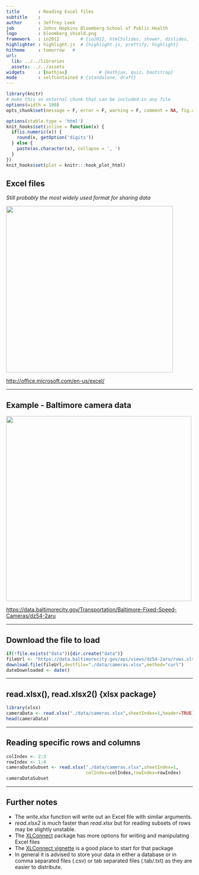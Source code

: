 ```yaml
---
title       : Reading Excel files
subtitle    :
author      : Jeffrey Leek
job         : Johns Hopkins Bloomberg School of Public Health
logo        : bloomberg_shield.png
framework   : io2012        # {io2012, html5slides, shower, dzslides, ...}
highlighter : highlight.js  # {highlight.js, prettify, highlight}
hitheme     : tomorrow   #
url:
  lib: ../../libraries
  assets: ../../assets
widgets     : [mathjax]            # {mathjax, quiz, bootstrap}
mode        : selfcontained # {standalone, draft}
---
```



```r
library(knitr)
# make this an external chunk that can be included in any file
options(width = 100)
opts_chunk$set(message = F, error = F, warning = F, comment = NA, fig.align = 'center', dpi = 100, tidy = F, cache.path = '.cache/', fig.path = 'fig/', cache=TRUE)

options(xtable.type = 'html')
knit_hooks$set(inline = function(x) {
  if(is.numeric(x)) {
    round(x, getOption('digits'))
  } else {
    paste(as.character(x), collapse = ', ')
  }
})
knit_hooks$set(plot = knitr:::hook_plot_html)
```



## Excel files

_Still probably the most widely used format for sharing data_

<img class=center src=../../assets/img/03_ObtainingData/excel2.png height=450>


[http://office.microsoft.com/en-us/excel/](http://office.microsoft.com/en-us/excel/)

---


## Example - Baltimore camera data

<img class=center src=../../assets/img/03_ObtainingData/cameras.png height=500>

[https://data.baltimorecity.gov/Transportation/Baltimore-Fixed-Speed-Cameras/dz54-2aru](https://data.baltimorecity.gov/Transportation/Baltimore-Fixed-Speed-Cameras/dz54-2aru)

---

## Download the file to load

```r
if(!file.exists("data")){dir.create("data")}
fileUrl <- "https://data.baltimorecity.gov/api/views/dz54-2aru/rows.xlsx?accessType=DOWNLOAD"
download.file(fileUrl,destfile="./data/cameras.xlsx",method="curl")
dateDownloaded <- date()
```

---

## read.xlsx(), read.xlsx2() {xlsx package}

```r
library(xlsx)
cameraData <- read.xlsx("./data/cameras.xlsx",sheetIndex=1,header=TRUE)
head(cameraData)
```


---

## Reading specific rows and columns

```r
colIndex <- 2:3
rowIndex <- 1:4
cameraDataSubset <- read.xlsx("./data/cameras.xlsx",sheetIndex=1,
                              colIndex=colIndex,rowIndex=rowIndex)
cameraDataSubset
```

---

## Further notes

* The _write.xlsx_ function will write out an Excel file with similar arguments.
* _read.xlsx2_ is much faster than _read.xlsx_ but for reading subsets of rows may be slightly unstable.
* The [XLConnect](http://cran.r-project.org/web/packages/XLConnect/index.html) package has more options for writing and manipulating Excel files
* The [XLConnect vignette](http://cran.r-project.org/web/packages/XLConnect/vignettes/XLConnect.pdf) is a good place to start for that package
* In general it is advised to store your data in either a database
or in comma separated files (.csv) or tab separated files (.tab/.txt) as they are easier to distribute.
